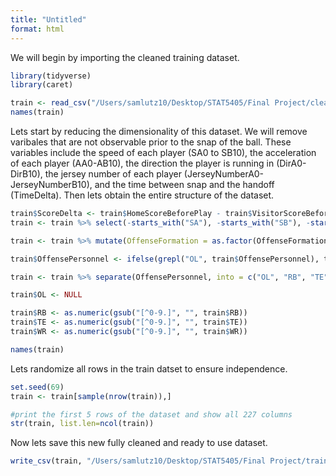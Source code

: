 ```yaml
---
title: "Untitled"
format: html
---
```


We will begin by importing the cleaned training dataset.

```r
library(tidyverse)
library(caret)

train <- read_csv("/Users/samlutz10/Desktop/STAT5405/Final Project/cleaned_train_r.csv")
names(train)
```

Lets start by reducing the dimensionality of this dataset. We will remove varibales that are not observable prior to the snap of the ball. These variables include the speed of each player (SA0 to SB10), the acceleration of each player (AA0-AB10), the direction the player is running in (DirA0-DirB10), the jersey number of each player (JerseyNumberA0-JerseyNumberB10), and the time between snap and the handoff (TimeDelta). Then lets obtain the entire structure of the dataset.

```r
train$ScoreDelta <- train$HomeScoreBeforePlay - train$VisitorScoreBeforePlay
train <- train %>% select(-starts_with("SA"), -starts_with("SB"), -starts_with("AA"), -starts_with("AB"), -starts_with("DirA"), -starts_with("DirB"), -starts_with("DisA"), -starts_with("DisB"), -starts_with("JerseyNumber"), -TimeDelta, -starts_with("HomeScoreBeforePlay"), -starts_with("VisitorScoreBeforePlay"), -ends_with("TeamAbbr"), -starts_with("PlayerCollege"), -starts_with("Position"), -starts_with("Birth"), -starts_with("Location"), -starts_with("PlayID"), -starts_with("Season"), -starts_with("Display"), -starts_with("Stadium"), -starts_with("Possession"), -starts_with("FieldPosition"), -starts_with("Turf"))

train <- train %>% mutate(OffenseFormation = as.factor(OffenseFormation),  PlayDirection = as.factor(PlayDirection), GameWeather = as.factor(GameWeather), WindDirection = as.factor(WindDirection), Down = as.factor(Down), Quarter = as.factor(Quarter), Distance = as.factor(Distance), Week = as.factor(Week), DL = as.factor(DL), LB = as.factor(LB), BL = as.factor(BL), GameHour = as.factor(GameHour))

train$OffensePersonnel <- ifelse(grepl("OL", train$OffensePersonnel), train$OffensePersonnel, paste0("0 OL, ", train$OffensePersonnel))

train <- train %>% separate(OffensePersonnel, into = c("OL", "RB", "TE", "WR"), sep = ",\\s*", convert = TRUE)

train$OL <- NULL

train$RB <- as.numeric(gsub("[^0-9.]", "", train$RB))
train$TE <- as.numeric(gsub("[^0-9.]", "", train$TE))
train$WR <- as.numeric(gsub("[^0-9.]", "", train$WR))

names(train)
```

Lets randomize all rows in the train datset to ensure independence.

```r
set.seed(69)
train <- train[sample(nrow(train)),]
```

```r
#print the first 5 rows of the dataset and show all 227 columns
str(train, list.len=ncol(train))
```

Now lets save this new fully cleaned and ready to use dataset.

```r
write_csv(train, "/Users/samlutz10/Desktop/STAT5405/Final Project/train_ready.csv")
```